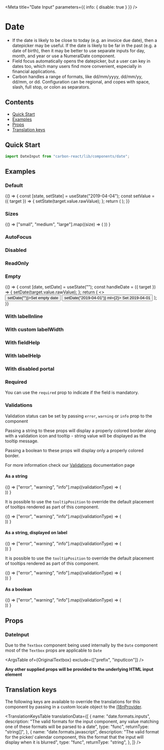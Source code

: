 

<Meta title="Date Input" parameters={{ info: { disable: true } }} />

# Date

- If the date is likely to be close to today (e.g. an invoice due date), then a datepicker may be useful. If the date is likely to be far in the past (e.g. a date of birth), then it may be better to use separate inputs for day, month, and year or use a NumeralDate component.
- Field focus automatically opens the datepicker, but a user can key in dates too, which many users find more convenient, especially in financial applications.
- Carbon handles a range of formats, like dd/mm/yyyy, dd/mm/yy, dd/mm, or dd. Configuration can be regional, and copes with space, slash, full stop, or colon as separators.

## Contents

- [Quick Start](#quick-start)
- [Examples](#examples)
- [Props](#props)
- [Translation keys](#translation-keys)

## Quick Start

```javascript
import DateInput from "carbon-react/lib/components/date";
```

## Examples

### Default

<Canvas>
  <Story name="default" parameters={{ chromatic: { disable: true } }}>
    {() => {
      const [state, setState] = useState("2019-04-04");
      const setValue = ({ target }) => {
        setState(target.value.rawValue);
      };
      return (
        <DateInput
          label="Date"
          name="date-input"
          value={state}
          onChange={setValue}
        />
      );
    }}
  </Story>
</Canvas>

### Sizes

<Canvas>
  <Story name="sizes">
    {() =>
      ["small", "medium", "large"].map((size) => (
        <DateInput
          key={`Date - ${size}`}
          label={`Date - ${size}`}
          value="2016-10-01"
          size={size}
          mb={2}
        />
      ))
    }
  </Story>
</Canvas>

### AutoFocus

<Canvas>
  <Story
    name="autoFocus"
    parameters={{
      themeSelector: { fourColumnLayout: true },
      chromatic: { viewports: [1800] },
    }}
  >
    <div style={{ height: 450, width: 450 }}>
      <DateInput label="Date" value="2016-10-01" autoFocus />
    </div>
  </Story>
</Canvas>

### Disabled

<Canvas>
  <Story name="disabled">
    <DateInput label="Date" value="2016-10-01" disabled />
  </Story>
</Canvas>

### ReadOnly

<Canvas>
  <Story name="readOnly">
    <DateInput label="Date" value="2016-10-01" readOnly />
  </Story>
</Canvas>

### Empty

<Canvas>
  <Story name="empty">
    {() => {
      const [date, setDate] = useState("");
      const handleDate = ({ target }) => {
        setDate(target.value.rawValue);
      };
      return (
        <>
          <Box mb={2}>
            <Button onClick={() => setDate("")}>Set empty date</Button>
            <Button onClick={() => setDate("2019-04-01")} ml={2}>
              Set 2019-04-01
            </Button>
          </Box>
          <DateInput
            label="Date"
            name="dateinput"
            value={date}
            onChange={handleDate}
            allowEmptyValue
          />
        </>
      );
    }}
  </Story>
</Canvas>

### With labelInline

<Canvas>
  <Story name="with labelInline">
    <DateInput label="Date" value="2016-10-01" labelInline name="dateinput" />
  </Story>
</Canvas>

### With custom labelWidth

<Canvas>
  <Story name="with custom labelWidth">
    <DateInput label="Date" value="2016-10-01" labelInline labelWidth={10} />
  </Story>
</Canvas>

### With fieldHelp

<Canvas>
  <Story name="with fieldHelp">
    <DateInput
      label="Date"
      value="2016-10-01"
      fieldHelp="Help"
      name="dateinput"
    />
  </Story>
</Canvas>

### With labelHelp

<Canvas>
  <Story name="with labelHelp">
    <DateInput
      label="Date"
      value="2016-10-01"
      labelHelp="Help"
      name="dateinput"
      helpAriaLabel="Help"
    />
  </Story>
</Canvas>

### With disabled portal

<Canvas>
  <Story
    name="with disabled portal"
    parameters={{ chromatic: { disable: true } }}
  >
    <DateInput label="Date" value="2016-10-01" disablePortal />
  </Story>
</Canvas>

### Required

You can use the `required` prop to indicate if the field is mandatory.

<Canvas>
  <Story name="required">
    <DateInput label="Date" value="2016-10-01" required />
  </Story>
</Canvas>

### Validations

Validation status can be set by passing `error`, `warning` or `info` prop to the component

Passing a string to these props will display a properly colored border along with a validation icon and tooltip - string value will be displayed as the tooltip message.

Passing a boolean to these props will display only a properly colored border.

For more information check our [Validations](?path=/docs/documentation-validations--page "Validations") documentation page

#### As a string

<Canvas>
  <Story name="validations - string - component">
    {() =>
      ["error", "warning", "info"].map((validationType) => (
        <div key={`${validationType}-string-component`}>
          <DateInput
            label="Date"
            value="2016-10-01"
            {...{ [validationType]: "Message" }}
            mb={2}
          />
          <DateInput
            label="Date - readOnly"
            value="2016-10-01"
            readOnly
            {...{ [validationType]: "Message" }}
            mb={2}
          />
        </div>
      ))
    }
  </Story>
</Canvas>

It is possible to use the `tooltipPosition` to override the default placement of tooltips rendered as part of this component.

<Canvas>
  <Story
    name="validations - string - with tooltipPosition overriden - component"
    parameters={{ chromatic: { disable: true } }}
  >
    {() =>
      ["error", "warning", "info"].map((validationType) => (
        <div key={`${validationType}-string-component`}>
          <DateInput
            label="Date"
            value="2016-10-01"
            {...{ [validationType]: "Message" }}
            mb={2}
            tooltipPosition="top"
          />
        </div>
      ))
    }
  </Story>
</Canvas>

#### As a string, displayed on label

<Canvas>
  <Story name="validations - string - label">
    {() =>
      ["error", "warning", "info"].map((validationType) => (
        <div key={`${validationType}-string-label`}>
          <DateInput
            label="Date"
            value="2016-10-01"
            validationOnLabel
            {...{ [validationType]: "Message" }}
            mb={2}
          />
          <DateInput
            label="Date"
            value="2016-10-01"
            validationOnLabel
            readOnly
            {...{ [validationType]: "Message" }}
            mb={2}
          />
        </div>
      ))
    }
  </Story>
</Canvas>

It is possible to use the `tooltipPosition` to override the default placement of tooltips rendered as part of this component.

<Canvas>
  <Story
    name="validations - string - with tooltipPosition overriden - label"
    parameters={{ chromatic: { disable: true } }}
  >
    {() =>
      ["error", "warning", "info"].map((validationType) => (
        <div key={`${validationType}-string-component`}>
          <DateInput
            label="Date"
            value="2016-10-01"
            validationOnLabel
            {...{ [validationType]: "Message" }}
            mb={2}
            tooltipPosition="top"
          />
        </div>
      ))
    }
  </Story>
</Canvas>

#### As a boolean

<Canvas>
  <Story name="validations - boolean">
    {() =>
      ["error", "warning", "info"].map((validationType) => (
        <div key={`${validationType}-boolean-component`}>
          <DateInput
            label="Date"
            value="2016-10-01"
            {...{ [validationType]: true }}
          />
          <DateInput
            label="Date"
            value="2016-10-01"
            readOnly
            {...{ [validationType]: true }}
          />
        </div>
      ))
    }
  </Story>
</Canvas>

## Props

### DateInput

<StyledSystemProps of={BaseDateInput} noHeader margin />

Due to the `Textbox` component being used internally by the `Date` component most of the `Textbox` props are applicable to `Date`

<ArgsTable of={OriginalTextbox} exclude={["prefix", "inputIcon"]} />

**Any other supplied props will be provided to the underlying HTML input element**

## Translation keys

The following keys are available to override the translations for this component by passing in a custom locale object to the
[i18nProvider](https://carbon.sage.com/?path=/story/documentation-i18n--page).

<TranslationKeysTable
  translationData={[
    {
      name: "date.formats.inputs",
      description:
        "The valid formats for the input component, any value matching one of these formats will be parsed to a date",
      type: "func",
      returnType: "string[]",
    },
    {
      name: "date.formats.javascript",
      description:
        "The valid format for the picker/ calendar component, this the format that the input will display when it is blurred",
      type: "func",
      returnType: "string",
    },
  ]}
/>
